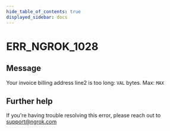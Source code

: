 ```yaml
---
hide_table_of_contents: true
displayed_sidebar: docs
---
```



# ERR_NGROK_1028

## Message

Your invoice billing address line2 is too long: `VAL` bytes. Max: `MAX`

<ErrorDetails error="err_ngrok_1028" />

## Further help

If you're having trouble resolving this error, please reach out to [support@ngrok.com](mailto:support@ngrok.com?subject=Help%20with%20ERR_NGROK_1028)
